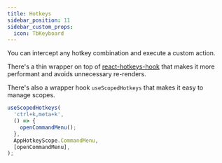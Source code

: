 ---
title: Hotkeys
sidebar_position: 11
sidebar_custom_props:
  icon: TbKeyboard
---

You can intercept any hotkey combination and execute a custom action.

There's a thin wrapper on top of [react-hotkeys-hook](https://react-hotkeys-hook.vercel.app/docs/intro) that makes it more performant and avoids unnecessary re-renders.

There's also a wrapper hook `useScopedHotkeys` that makes it easy to manage scopes. 

```ts
useScopedHotkeys(
  'ctrl+k,meta+k',
  () => {
    openCommandMenu();
  },
  AppHotkeyScope.CommandMenu,
  [openCommandMenu],
);
```
